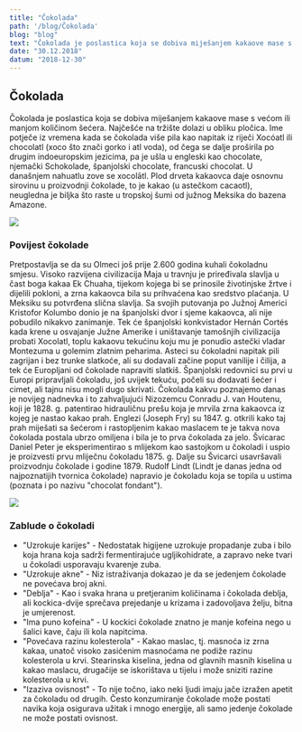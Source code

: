 ---
title: "Čokolada"
path: '/blog/Čokolada'
blog: "blog"
text: "Čokolada je poslastica koja se dobiva miješanjem kakaove mase s većom ili manjom količinom šećera. Najčešće na tržište dolazi u obliku pločica. Ime potječe iz vremena kada se čokolada više pila kao napitak iz riječi Xocóatl ili chocolatl (xoco što znači gorko i atl voda), od čega se dalje proširila po drugim indoeuropskim jezicima..."
date: "30.12.2018"
datum: "2018-12-30"
---

## Čokolada


Čokolada je poslastica koja se dobiva miješanjem kakaove mase s većom ili manjom količinom šećera. 
Najčešće na tržište dolazi u obliku pločica. Ime potječe iz vremena kada se čokolada više pila kao napitak iz 
riječi Xocóatl ili chocolatl (xoco što znači gorko i atl voda), od čega se dalje proširila po drugim indoeuropskim jezicima, 
pa je ušla u engleski kao chocolate, njemački Schokolade, španjolski chocolate, francuski chocolat. U današnjem nahuatlu zove se 
xocolātl.
Plod drveta kakaovca daje osnovnu sirovinu u proizvodnji čokolade, to je kakao (u astečkom cacaotl), 
neugledna je biljka što raste u tropskoj šumi od južnog Meksika do bazena Amazone.


![](./images/choco1.jpg)


### Povijest čokolade

Pretpostavlja se da su Olmeci još prije 2.600 godina kuhali čokoladnu smjesu. Visoko razvijena civilizacija Maja u travnju je 
priređivala slavlja u čast boga kakaa Ek Chuaha, tijekom kojega bi se prinosile životinjske žrtve i dijelili pokloni, a zrna 
kakaovca bila su prihvaćena kao sredstvo plaćanja. U Meksiku su potvrđena slična slavlja.
Sa svojih putovanja po Južnoj Americi Kristofor Kolumbo donio je na španjolski dvor i sjeme kakaovca, 
ali nije pobudilo nikakvo zanimanje. Tek će španjolski konkvistador Hernán Cortés kada krene u osvajanje 
Južne Amerike i uništavanje tamošnjih civilizacija probati Xocolatl, toplu kakaovu tekućinu koju mu je ponudio 
astečki vladar Montezuma u golemim zlatnim peharima.
Asteci su čokoladni napitak pili zagrijan i bez trunke slatkoće, ali su dodavali začine poput 
vanilije i čilija, a tek će Europljani od čokolade napraviti slatkiš. Španjolski redovnici su prvi u Europi 
pripravljali čokoladu, još uvijek tekuću, počeli su dodavati šećer i cimet, ali tajnu nisu mogli dugo skrivati.
Čokolada kakvu poznajemo danas je novijeg nadnevka i to zahvaljujući Nizozemcu Conradu J. van Houtenu, koji je 1828. g. 
patentirao hidrauličnu prešu koja je mrvila zrna kakaovca iz kojeg je nastao kakao prah. Englezi (Joseph Fry) su 1847. g. 
otkrili kako taj prah miješati sa šećerom i rastopljenim kakao maslacem te je takva nova čokolada postala ubrzo omiljena i 
bila je to prva čokolada za jelo. Švicarac Daniel Peter je eksperimentirao s mlijekom kao sastojkom u čokoladi i uspio je proizvesti 
prvu mliječnu čokoladu 1875. g.
Dalje su Švicarci usavršavali proizvodnju čokolade i godine 1879. Rudolf Lindt (Lindt je danas jedna od najpoznatijih tvornica čokolade) 
napravio je čokoladu koja se topila u ustima (poznata i po nazivu "chocolat fondant").


![](./images/choco2.jpg)


### Zablude o čokoladi

* "Uzrokuje karijes" - Nedostatak higijene uzrokuje propadanje zuba i bilo koja hrana koja sadrži fermentirajuće ugljikohidrate, a zapravo neke tvari u čokoladi usporavaju kvarenje zuba.
* "Uzrokuje akne" - Niz istraživanja dokazao je da se jedenjem čokolade ne povećava broj akni.
* "Deblja" - Kao i svaka hrana u pretjeranim količinama i čokolada deblja, ali kockica-dvije sprečava prejedanje u krizama i zadovoljava želju, bitna je umjerenost.
* "Ima puno kofeina" - U kockici čokolade znatno je manje kofeina nego u šalici kave, čaju ili kola napitcima.
* "Povećava razinu kolesterola" - Kakao maslac, tj. masnoća iz zrna kakaa, unatoč visoko zasićenim masnoćama ne podiže razinu kolesterola u krvi. Stearinska kiselina, jedna od glavnih masnih kiselina u kakao maslacu, drugačije se iskorištava u tijelu i može sniziti razine kolesterola u krvi.
* "Izaziva ovisnost" - To nije točno, iako neki ljudi imaju jače izražen apetit za čokoladu od drugih. Često konzumiranje čokolade može postati navika koja osigurava užitak i mnogo energije, ali samo jedenje čokolade ne može postati ovisnost.
